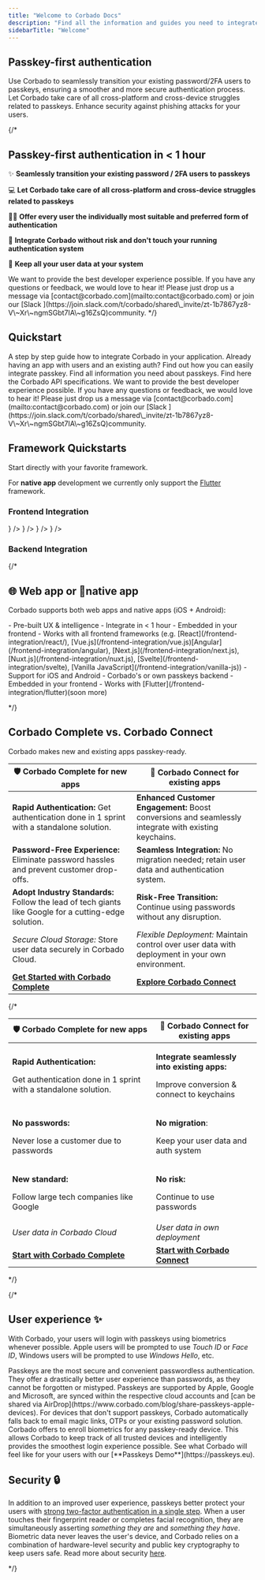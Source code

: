 ```yaml
---
title: "Welcome to Corbado Docs"
description: "Find all the information and guides you need to integrate passkeys in your own app."
sidebarTitle: "Welcome"
---
```


## Passkey-first authentication

<AccordionGroup>
  <Accordion title="✨ Seamlessly transition">
    Use Corbado to seamlessly transition your existing password/2FA users to passkeys, ensuring a smoother and more secure authentication process.
  </Accordion>

  <Accordion title="💻 Cross-platform support">
    Let Corbado take care of all cross-platform and cross-device struggles related to passkeys.
  </Accordion>

  <Accordion title="🔐 Improve security">
    Enhance security against phishing attacks for your users.
  </Accordion>
</AccordionGroup>

{/*
## Passkey-first authentication in &lt; 1 hour


✨ **Seamlessly transition your existing password / 2FA users to passkeys**

💻 **Let Corbado take care of all cross-platform and cross-device struggles related to passkeys**

🤵‍♂️ **Offer every user the individually most suitable and preferred form of authentication**

🔐 **Integrate Corbado without risk and don't touch your running authentication system**

💾 **Keep all your user data at your system**

<Note>
  We want to provide the best developer experience possible. If you have any
  questions or feedback, we would love to hear it! Please just drop us a message
  via [contact@corbado.com](mailto:contact@corbado.com) or join our [Slack
  ](https://join.slack.com/t/corbado/shared\_invite/zt-1b7867yz8-V\~Xr\~ngmSGbt7IA\~g16ZsQ)community.
</Note>
*/}

## Quickstart

<CardGroup>
  <Card title="Getting started" icon="rocket" href="/overview/getting-started">
    A step by step guide how to integrate Corbado in your application.  
  </Card>
  <Card title="Connect to Corbado" icon="puzzle-piece" href="/products/corbado-connect">
    Already having an app with users and an existing auth? Find out how you can easily integrate passkey. 
  </Card>
  <Card title="Passkeys" icon="key" href="/overview/passkeys">
    Find all information you need about passkeys. 
  </Card>
  <Card title="Corbado API" icon="circle-nodes" href="">
   Find here the Corbado API specifications.
  </Card>
</CardGroup>

<Note>
  We want to provide the best developer experience possible. If you have any
  questions or feedback, we would love to hear it! Please just drop us a message
  via [contact@corbado.com](mailto:contact@corbado.com) or join our [Slack
  ](https://join.slack.com/t/corbado/shared\_invite/zt-1b7867yz8-V\~Xr\~ngmSGbt7IA\~g16ZsQ)community.
</Note>

## Framework Quickstarts
Start directly with your favorite framework. 

For **native app** development we currently only support the [Flutter](/frontend-integration/flutter) framework.

### Frontend Integration

<CardGroup cols={3}>
    <Card title='React' icon='react' color='#5bd5fa' href='/frontend-integration/react' />
    <Card title='Vanilla JS' icon='js' color='#f6da23' href='/frontend-integration/vanilla-js' />
    <Card title='Flutter' href='/frontend-integration/flutter' icon={
        <svg xmlns="http://www.w3.org/2000/svg" className="icon icon-tabler icon-tabler-brand-flutter" width="1.5rem" height="1.5rem" viewBox="0 0 24 24" strokeWidth="1.5" stroke="#3ac6f5" fill="none" strokeLinecap="round" strokeLinejoin="round">
            <path stroke="none" d="M0 0h24v24H0z" fill="none"/>
            <path d="M7 14l-3 -3l8 -8h6z" />
            <path d="M14 21l-5 -5l5 -5h5l-5 5l5 5z" />
        </svg>} />
    <Card title='Vue.js' icon='vuejs' color='#37a974' href='/frontend-integration/vue.js' />
    <Card title='Angular' icon='angular' color="#d72b2e" href='/frontend-integration/angular' />
    <Card
        title='Next.js'
        href='/frontend-integration/next.js'
        icon={
            <svg
                xmlns='http://www.w3.org/2000/svg'
                className='icon icon-tabler icon-tabler-brand-nextjs'
                width='1.5rem'
                height='1.5rem'
                viewBox='0 0 24 24'
                strokeWidth='1.5'
                stroke='#fff'
                fill='#000'
                strokeLinecap='round'
                strokeLinejoin='round'>
                <path stroke='none' d='M0 0h24v24H0z' fill='none' />
                <path d='M9 15v-6l7.745 10.65a9 9 0 1 1 2.255 -1.993' />
                <path d='M15 12v-3' />
            </svg>
        }
    />
    <Card title='Nuxt.js' href='/frontend-integration/nuxt.js' icon={
        <svg xmlns="http://www.w3.org/2000/svg" className="icon icon-tabler icon-tabler-brand-nuxt" width="1.5rem" height="1.5rem" viewBox="0 0 24 24" strokeWidth="1.5" stroke="#08d87b" fill="none" strokeLinecap="round" strokeLinejoin="round">
            <path stroke="none" d="M0 0h24v24H0z" fill="none"/>
            <path d="M12.146 8.583l-1.3 -2.09a1.046 1.046 0 0 0 -1.786 .017l-5.91 9.908a1.046 1.046 0 0 0 .897 1.582h3.913" />
            <path d="M20.043 18c.743 0 1.201 -.843 .82 -1.505l-4.044 -7.013a.936 .936 0 0 0 -1.638 0l-4.043 7.013c-.382 .662 .076 1.505 .819 1.505h8.086z" />
        </svg>} />
    <Card title='Svelte' href='/frontend-integration/svelte' icon={
        <svg xmlns="http://www.w3.org/2000/svg" className="icon icon-tabler icon-tabler-brand-svelte" width="1.5rem" height="1.5rem" viewBox="0 0 24 24" strokeWidth="1.5" stroke="#f73400" fill="none" strokeLinecap="round" strokeLinejoin="round">
            <path stroke="none" d="M0 0h24v24H0z" fill="none"/>
            <path d="M15 8l-5 3l.821 -.495c1.86 -1.15 4.412 -.49 5.574 1.352a3.91 3.91 0 0 1 -1.264 5.42l-5.053 3.126c-1.86 1.151 -4.312 .591 -5.474 -1.251a3.91 3.91 0 0 1 1.263 -5.42l.26 -.16" />
            <path d="M8 17l5 -3l-.822 .496c-1.86 1.151 -4.411 .491 -5.574 -1.351a3.91 3.91 0 0 1 1.264 -5.42l5.054 -3.127c1.86 -1.15 4.311 -.59 5.474 1.252a3.91 3.91 0 0 1 -1.264 5.42l-.26 .16" />
        </svg>
    } />

</CardGroup>

### Backend Integration

<CardGroup cols={3}>
    <Card title='Node.js SDK' href='/backend-integration/node.js-sdk' icon=""/>
    <Card title='PHP SDK' href='/backend-integration/php-sdk' icon="" />
    <Card title='Go SDK' href='/backend-integration/go-sdk' icon="" />
</CardGroup>

{/*

## 🌐 Web app or 📱native app

Corbado supports both web apps and native apps (iOS + Android):

<CardGroup>
  <Card title="Web app" icon="globe" iconType="duotone">
    - Pre-built UX & intelligence
    - Integrate in &lt; 1 hour
    - Embedded in your
    frontend
    - Works with all frontend frameworks (e.g. [React](/frontend-integration/react/), 
    [Vue.js](/frontend-integration/vue.js)[Angular](/frontend-integration/angular), 
    [Next.js](/frontend-integration/next.js), 
    [Nuxt.js](/frontend-integration/nuxt.js), 
    [Svelte](/frontend-integration/svelte), 
    [Vanilla JavaScript](/frontend-integration/vanilla-js))
  </Card>
  <Card title="Native App" icon="mobile" iconType="duotone">
    - Support for iOS and Android
    - Corbado's or own passkeys backend
    - Embedded in your frontend - Works with [Flutter](/frontend-integration/flutter)(soon more)
  </Card>
</CardGroup>


*/}

## Corbado Complete vs. Corbado Connect

Corbado makes new and existing apps passkey-ready.

| 🛡️ Corbado Complete for new apps                                                                       | 🧩 Corbado Connect for existing apps                                                               |
| ------------------------------------------------------------------------------------------------------ | -------------------------------------------------------------------------------------------------- |
| **Rapid Authentication:** Get authentication done in 1 sprint with a standalone solution.              | **Enhanced Customer Engagement:** Boost conversions and seamlessly integrate with existing keychains. |
| **Password-Free Experience:** Eliminate password hassles and prevent customer drop-offs.               | **Seamless Integration:** No migration needed; retain user data and authentication system.              |
| **Adopt Industry Standards:** Follow the lead of tech giants like Google for a cutting-edge solution.         | **Risk-Free Transition:** Continue using passwords without any disruption.                             |
| _Secure Cloud Storage:_ Store user data securely in Corbado Cloud.                                      | _Flexible Deployment:_ Maintain control over user data with deployment in your own environment.        |
| [**Get Started with Corbado Complete**](/products/corbado-complete)                                      | [**Explore Corbado Connect**](/products/corbado-connect)                                             |

{/*

| 🛡️ Corbado Complete for new apps                                                                  | 🧩 Corbado Connect for existing apps                                                                 |
| ------------------------------------------------------------------------------------------------- | ---------------------------------------------------------------------------------------------------- |
| <p><strong>Rapid Authentication:</strong></p><p>Get authentication done in 1 sprint with a standalone solution.</p> | <p><strong>Integrate seamlessly into existing apps:</strong> </p><p>Improve conversion &#x26; connect to keychains</p> |
| <p><strong>No passwords:</strong> </p><p>Never lose a customer due to passwords</p>               | <p><strong>No migration</strong>: </p><p>Keep your user data and auth system</p>                     |
| <p><strong>New standard:</strong> </p><p>Follow large tech companies like Google</p>              | <p><strong>No risk:</strong> </p><p>Continue to use passwords</p>                                    |
| _User data in Corbado Cloud_                                                                      | _User data in own deployment_                                                                        |
| [**Start with Corbado Complete**](/products/corbado-complete)                                     | [**Start with Corbado Connect**](products/corbado-connect/)                                          |


*/}

{/*
## User experience ✨

With Corbado, your users will login with passkeys using biometrics whenever possible. Apple users will be prompted to use _Touch ID_ or _Face ID_, Windows users will be prompted to use _Windows Hello_, etc.&#x20;

<Accordion title="Passkeys and user experience">
  Passkeys are the most secure and convenient passwordless authentication. They
  offer a drastically better user experience than passwords, as they cannot be
  forgotten or mistyped. Passkeys are supported by Apple, Google and Microsoft,
  are synced within the respective cloud accounts and [can be shared via
  AirDrop](https://www.corbado.com/blog/share-passkeys-apple-devices). For
  devices that don't support passkeys, Corbado automatically falls back to email
  magic links, OTPs or your existing password solution. Corbado offers to enroll
  biometrics for any passkey-ready device. This allows Corbado to keep track of
  all trusted devices and intelligently provides the smoothest login experience
  possible.
</Accordion>

<Note>
  See what Corbado will feel like for your users with our [**Passkeys
  Demo**](https://passkeys.eu).
</Note>

## Security 🔒

In addition to an improved user experience, passkeys better protect your users with [strong two-factor authentication in a single step](https://www.corbado.com/blog/passkeys-vs-2fa-security). When a user touches their fingerprint reader or completes facial recognition, they are simultaneously asserting _something they are_ and _something they have_. Biometric data never leaves the user's device, and Corbado relies on a combination of hardware-level security and public key cryptography to keep users safe. Read more about security [here](/other/security-and-privacy).

*/}
